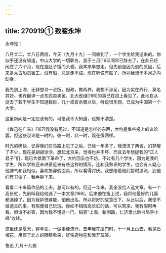 ```yaml
---
---
---
```

title: 270919① 致翟永坤
---




永坤兄：

八月廿二，廿八日两信，今天（九月十九）一同收到了，一个学生给我送来的。你似乎还没有知道，中山大学的一切职务，我于三月[165]间早已辞去了，在此已经闲住了六个月，现在是肚子饿而头昏。我本来早想走，但先前是因为别的原因，后来是太古船员罢工，没有船，总是走不成。现在听说有船了，所以我想于本月之内动身。

我先到上海，无非想寻一点饭，但政，教两界，我想不涉足，因为实在外行，莫名其妙。也许翻译一点东西卖卖罢。北大改组[166]的事已在报上看见了。此地自从捉去了若干学生不知道数目，几十或百余罢以后，听说很乐观，已成为中国第一个大学。

这里新闻是一定应该有的，可惜我不大知道，也知不清楚。

《鲁迅在广东》[167]我没有见过，不知道是怎样的东西，大约是集些报上的议论罢。但这些议论是一时的，彼一时，此一时，现在很两样。

时光的确快，记得我们在马路上见了之后，已经一年多了，我漂流了两省，幻梦醒了不少，现在是胡胡涂涂。想起北京来，觉得也并不坏，而且去年想捉我的“正人君子”们，现已大抵南下革命了，大约回去也不妨。不过有几个学生，因为是我的学生，所以学校还未进妥近来有些这样的情形，连和我熟识的学生，也会有人疑心他脾气和我相似，喜欢揭穿假面具，所以看得讨厌。我想陪着他们暂时漂流，到他们有书读了，我再静下来。

看看二十来篇作品的工夫，总可以有的。但近一年来，我全没给人选文章。有一个高长虹，先前叫我给他选了一本文章[168]，后来他在报上说，我将他最好的几篇都选掉了，因为我妒贤嫉能，怕他出名，所以将好的故意压下。从此以后，我便不做选文的事，有暇便自己玩玩。你如不相信高长虹的话，可以寄来，我有暇时再看，但诗不必寄，因为我不懂这一门。稿寄“上海，新闸路，仁济里北新书局李小峰”收转。

这里还是夏天，穿单衣，一做事便流汗。去年我在厦门时，十一月上山去，看见石榴花，用惯于北方的眼睛看来，好像造物在和我开玩笑。

鲁迅 九月十九夜